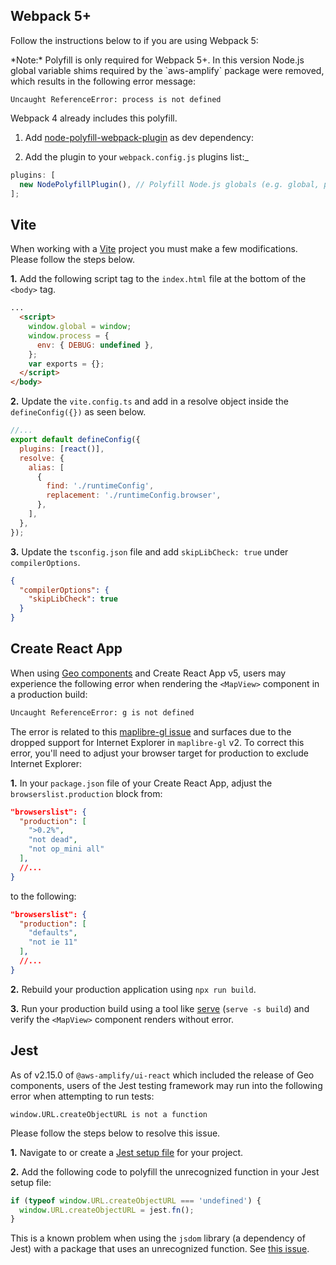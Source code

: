 
## Webpack 5+

Follow the instructions below to if you are using Webpack 5:

<Alert role="none" variation="info">
*Note:*
Polyfill is only required for Webpack 5+. In this version Node.js global variable shims required by the `aws-amplify` package were removed, which results in the following error message:

```
Uncaught ReferenceError: process is not defined
```

Webpack 4 already includes this polyfill.

</Alert>

1. Add
   [node-polyfill-webpack-plugin](https://www.npmjs.com/package/node-polyfill-webpack-plugin)
   as dev dependency:

<Tabs>
  <TabItem title="npm">
    <TerminalCommand command="npm install node-polyfill-webpack-plugin -D" />
  </TabItem>
  <TabItem title="yarn">
    <TerminalCommand command="yarn add node-polyfill-webpack-plugin -D" />
  </TabItem>
</Tabs>

2. Add the plugin to your `webpack.config.js` plugins list:\_

```js
plugins: [
  new NodePolyfillPlugin(), // Polyfill Node.js globals (e.g. global, process, etc)
];
```

## Vite

When working with a [Vite](https://vitejs.dev) project you must make a few modifications. Please follow the steps below.

**1.** Add the following script tag to the `index.html` file at the bottom of the `<body>` tag.

```html
...
  <script>
    window.global = window;
    window.process = {
      env: { DEBUG: undefined },
    };
    var exports = {};
  </script>
</body>
```

**2.** Update the `vite.config.ts` and add in a resolve object inside the `defineConfig({})` as seen below.

```js
//...
export default defineConfig({
  plugins: [react()],
  resolve: {
    alias: [
      {
        find: './runtimeConfig',
        replacement: './runtimeConfig.browser',
      },
    ],
  },
});
```

**3.** Update the `tsconfig.json` file and add `skipLibCheck: true` under `compilerOptions`.

```json
{
  "compilerOptions": {
    "skipLibCheck": true
  }
}
```

## Create React App

When using [Geo components](/connected-components/geo) and Create React App v5, users may experience the following error when rendering the `<MapView>` component in a production build:

```bash
Uncaught ReferenceError: g is not defined
```

The error is related to this [maplibre-gl issue](https://github.com/maplibre/maplibre-gl-js/issues/1011#issuecomment-1073112585) and surfaces due to the dropped support for Internet Explorer in `maplibre-gl` v2. To correct this error, you'll need to adjust your browser target for production to exclude Internet Explorer:

**1.** In your `package.json` file of your Create React App, adjust the `browserslist.production` block from:

```json
"browserslist": {
  "production": [
    ">0.2%",
    "not dead",
    "not op_mini all"
  ],
  //...
}
```

to the following:

```json
"browserslist": {
  "production": [
    "defaults",
    "not ie 11"
  ],
  //...
}
```

**2.** Rebuild your production application using `npx run build`.

**3.** Run your production build using a tool like [serve](https://www.npmjs.com/package/serve) (`serve -s build`) and verify the `<MapView>` component renders without error.

## Jest

As of v2.15.0 of `@aws-amplify/ui-react` which included the release of Geo components, users of the Jest testing framework may run into the following error when attempting to run tests:

```
window.URL.createObjectURL is not a function
```

Please follow the steps below to resolve this issue.

**1.** Navigate to or create a [Jest setup file](https://jestjs.io/docs/configuration#setupfilesafterenv-array) for your project.

**2.** Add the following code to polyfill the unrecognized function in your Jest setup file:

```js
if (typeof window.URL.createObjectURL === 'undefined') {
  window.URL.createObjectURL = jest.fn();
}
```

This is a known problem when using the `jsdom` library (a dependency of Jest) with a package that uses an unrecognized function. See [this issue](https://github.com/jsdom/jsdom/issues/1721).
